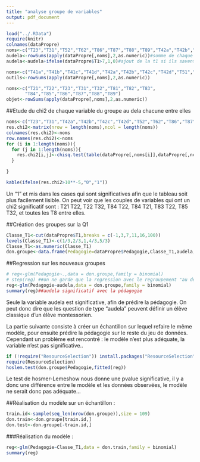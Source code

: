 ```yaml
---
title: "analyse groupe de variables"
output: pdf_document
---
```



```r
load("../.RData")
require(knitr)
colnames(dataPropre)
noms<-c("T23","T31","T52","T62","T86","T87","T88","T89","T42a","T42b","T42c","T42d")
audela<-rowSums(apply(dataPropre[,noms],2,as.numeric))#somme de chaque question concerné par la var audela
audela<-audela+ifelse(dataPropre$T1>7,1,0)#ajout de la t1 si ils savent compter au dela de 7

noms<-c("T41a","T41b","T41c","T41d","T42a","T42b","T42c","T42d","T51","T52","T62","T61")
outils<-rowSums(apply(dataPropre[,noms],2,as.numeric))

noms<-c("T21","T22","T23","T31","T32","T81","T82","T83",
       "T84","T85","T86","T87","T88","T89")
objet<-rowSums(apply(dataPropre[,noms],2,as.numeric))
```

##Etude du chi2 de chaque variable du groupe au dela chacune entre elles
```r
noms<-c("T23","T31","T42a","T42b","T42c","T42d","T52","T62","T86","T87","T88","T89")
res.chi2<-matrix(nrow = length(noms),ncol = length(noms))
colnames(res.chi2)<-noms
row.names(res.chi2)<-noms
for (i in 1:length(noms)){
  for (j in 1:length(noms)){
    res.chi2[i,j]<-chisq.test(table(dataPropre[,noms[i]],dataPropre[,noms[j]]))$p.value
  }
  
}


```
```r
kable(ifelse(res.chi2>10**-5,"0","1"))
```

Un "1" et mis dans les cases qui sont significatives afin que le tableau soit plus facilement lisible.
On peut voir que les couples de variables qui ont un chi2 significatif sont :
T21 T22, T22 T32, T84 T22, T84 T21, T83 T22, T85 T32, et toutes les T8 entre elles.

##Création des groupes sur la Q1
```r
Classe_T1<-cut(dataPropre$T1,breaks = c(-1,3,7,11,16,100))
levels(Classe_T1)<-c(1/3,2/3,1,4/3,5/3)
Classe_T1<-as.numeric(Classe_T1)
don.groupe<-data.frame(Pedagogie=dataPropre$Pedagogie,Classe_T1,audela,outils,objet)
```

##Regression sur les nouveaux groupes
```r
# reg<-glm(Pedagogie~.,data = don.groupe,family = binomial)
# step(reg) ##on ne garde que la regression avec le regroupement "au dela" les autres ne sont pas significative
reg<-glm(Pedagogie~audela,data = don.groupe,family = binomial)
summary(reg)##audela significatif avec la pédagogie
```
Seule la variable audela est significative, afin de prédire la pédagogie. On peut donc dire que les question de type "audela" peuvent définir un élève classique d'un élève montessorien.

La partie suivante consiste à créer un échantillon sur lequel refaire le même modèle, pour ensuite prédire la pédagogie sur le reste du jeu de données. Cependant un problème est rencontré : le modèle n'est plus adéquate, la variable n'est pas significative..


```r
if (!require("ResourceSelection")) install.packages("ResourceSelection")
require(ResourceSelection)
hoslem.test(don.groupe$Pedagogie,fitted(reg))
```
Le test de hosmer-Lemeshow nous donne une pvalue significative, il y a donc une différence entre le modèle et les données observées, le modèle ne serait donc pas adéquate...

##Réalisation du modèle sur un échantillon :
```r
train.id<-sample(seq_len(nrow(don.groupe)),size = 109)
don.train<-don.groupe[train.id,]
don.test<-don.groupe[-train.id,]
```

###Réalisation du modèle :
```r
reg<-glm(Pedagogie~Classe_T1,data = don.train,family = binomial)
summary(reg)


```


